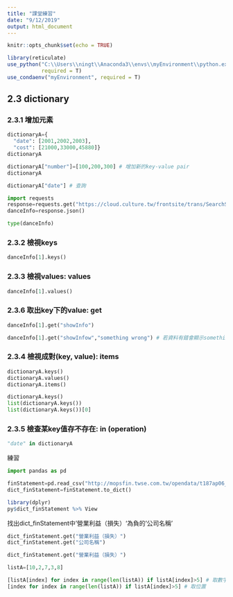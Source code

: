 ```yaml
---
title: "課堂練習"
date: "9/12/2019"
output: html_document
---
```


```r
knitr::opts_chunk$set(echo = TRUE)

library(reticulate)
use_python("C:\\Users\\ningt\\Anaconda3\\envs\\myEnvironment\\python.exe",
           required = T)
use_condaenv("myEnvironment", required = T)
```

## 2.3 dictionary
### 2.3.1 增加元素
```python
dictionaryA={
  "date": [2001,2002,2003],
  "cost": [21000,33000,45880]}
dictionaryA

dictionaryA["number"]=[100,200,300] # 增加新的key-value pair
dictionaryA
```

```python
dictionaryA["date"] # 查詢
```


```python
import requests
response=requests.get("https://cloud.culture.tw/frontsite/trans/SearchShowAction.do?method=doFindTypeJ&category=3")
danceInfo=response.json()
```

```python
type(danceInfo)
```

### 2.3.2 檢視keys
```python
danceInfo[1].keys()
```

### 2.3.3 檢視values: values
```python
danceInfo[1].values()
```

### 2.3.6 取出key下的value: get
```python
danceInfo[1].get("showInfo")

danceInfo[1].get("showInfow","something wrong") # 若資料有錯會顯示something wrong
```

### 2.3.4 檢視成對(key, value): items
```python
dictionaryA.keys()
dictionaryA.values()
dictionaryA.items()
```

```python
dictionaryA.keys()
list(dictionaryA.keys())
list(dictionaryA.keys())[0]
```

### 2.3.5 檢查某key值存不存在: in (operation)
```python
"date" in dictionaryA
```

練習
```python
import pandas as pd

finStatement=pd.read_csv("http://mopsfin.twse.com.tw/opendata/t187ap06_O_ci.csv")
dict_finStatement=finStatement.to_dict()
```

```r
library(dplyr)
py$dict_finStatement %>% View
```

找出dict_finStatement中’營業利益（損失）‘為負的’公司名稱’

```python
dict_finStatement.get("營業利益（損失）")
dict_finStatement.get("公司名稱")

dict_finStatement.get("營業利益（損失）")
```

```python
listA=[10,2,7,3,8]

[listA[index] for index in range(len(listA)) if listA[index]>5] # 取數字
[index for index in range(len(listA)) if listA[index]>5] # 取位置
```

